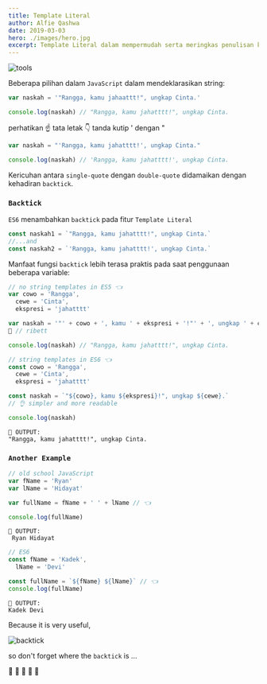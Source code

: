 ```yaml
---
title: Template Literal
author: Alfie Qashwa
date: 2019-03-03
hero: ./images/hero.jpg
excerpt: Template Literal dalam mempermudah serta meringkas penulisan kode sangat memengaruhi perkembangan dalam JavaScript Modern.
---
```


![tools](https://source.unsplash.com/XMFZqrGyV-Q)


Beberapa pilihan dalam `JavaScript` dalam mendeklarasikan string:

```javascript {1}
var naskah = '"Rangga, kamu jahaattt!", ungkap Cinta.'

console.log(naskah) // "Rangga, kamu jahatttt!", ungkap Cinta.
```

perhatikan ☝️ tata letak 👇 tanda kutip ' dengan "

```javascript {1}
var naskah = "'Rangga, kamu jahatttt!', ungkap Cinta."

console.log(naskah) // 'Rangga, kamu jahatttt!', ungkap Cinta.
```

Kericuhan antara `single-quote` dengan `double-quote` didamaikan dengan kehadiran `backtick`.

### `Backtick`

`ES6` menambahkan `backtick` pada fitur `Template Literal`

```javascript {1,3}
const naskah1 = `"Rangga, kamu jahatttt!", ungkap Cinta.`
//...and
const naskah2 = `'Rangga, kamu jahatttt!', ungkap Cinta.`
```

Manfaat fungsi `backtick` lebih terasa praktis pada saat penggunaan beberapa variable:

```javascript {6}
// no string templates in ES5 👈
var cowo = 'Rangga',
  cewe = 'Cinta',
  ekspresi = 'jahatttt'

var naskah = '"' + cowo + ', kamu ' + ekspresi + '!"' + ', ungkap ' + cewe + '.'
🤔️ // ribett

console.log(naskah) // "Rangga, kamu jahatttt!", ungkap Cinta.
```

```javascript {6}
// string templates in ES6 👈
const cowo = 'Rangga',
  cewe = 'Cinta',
  ekspresi = 'jahatttt'

const naskah = `"${cowo}, kamu ${ekspresi}!", ungkap ${cewe}.`
// 👌️ simpler and more readable

console.log(naskah)
```

```terminal
🔴 OUTPUT:
"Rangga, kamu jahatttt!", ungkap Cinta.
```

### `Another Example`

```javascript {5}
// old school JavaScript
var fName = 'Ryan'
var lName = 'Hidayat'

var fullName = fName + ' ' + lName // 👈

console.log(fullName)
```

```terminal
🔴 OUTPUT:
 Ryan Hidayat
```

```javascript {5}
// ES6
const fName = 'Kadek',
  lName = 'Devi'

const fullName = `${fName} ${lName}` // 👈
console.log(fullName)
```

```terminal
🔴 OUTPUT:
Kadek Devi
```

Because it is very useful,

![backtick](./images/backtick-key.jpg)

so don't forget where the `backtick` is ...

🎸 🎸 🎸 🎸 🎸
